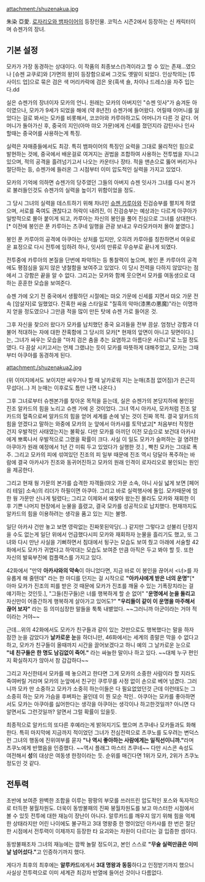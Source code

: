 attachment:/shuzenakua.jpg



朱染 亞愛. [[로자리오와 뱀파이어]]의 등장인물. 코믹스 시즌2에서 등장하는 신 캐릭터이며 슈젠가의 장녀.

== 기본 설정 ==
모카가 가장 동경하는 상대이다. 이 작품의 최종보스(!)격이라고 할 수 있는 존재...였으나  [슈젠 교쿠로]와 [가면의 왕]이 등장함으로써 그것도 옛말이 되었다. 인상착의는 [투 사이드 업]으로 묶은 검은 색 머리카락에 검은 옷(흑색 숄, 차이나 드레스)을 자주 입는다.dd

실은 슈젠가의 장녀이자 모카의 언니. 원래는 모카의 아버지인 "슈젠 잇사"가 숨겨둔 아이였으나, 모카가 9세가 되었을 해에 (약 8년전) 슈젠가에 들어왔다. 어릴때 어머니를 잃었다는 걸로 봐서는 모카를 비롯해서, 코코아와 카루아하고도 어머니가 다른 것 같다. 어머니가 돌아가신 후, 중국의 지인(아마 먀오 가문)에게 신세를 졌던지라 감탄사나 인사 할때는 중국어를 사용하는게 특징.

실력은 자매중들에서도 최강. 특히 뱀파이어의 특징인 요력을 그대로 물리적인 힘으로 발현하는 것에, 중국에서 배운걸로 여겨지는 권법을 조합하여 사용하는 전투법을 지니고 있으며, 적의 공격을 흘려넘기고서 나오는 카운터나 장타. 적을 맨손으로 뚫어 버리거나 절단하는 등, 슈젠가에 들러온 그 시점부터 이미 압도적인 실력을 가지고 있었다.

모카의 기억에 의하면 슈젠가의 당주였던 그들의 아버지 슈젠 잇사가 그녀를 다시 본가로 불러들인것도 슈젠가의 실력을 높이기 위함이었을 정도.

그 당시 그녀의 실력을 데스트하기 위해 차녀인 [[슈젠 카루아]]와 진검승부를 펼치게 하였으며, 서로를 죽여도 괜찮다고 허락이 내려진, 이 진검승부는 예상과는 다르게 아쿠아가 일방적으로 몰아 붙이게 되고, 카루아는 자신의 봉인을 풀어 진심으로 그녀를 상대한다.[* 이전에 봉인은 푼 카루아는 츠쿠네 일행을 관광 보내고 우라모카마저 몰아 붙였다.]

봉인 푼 카루아의 공격에 아쿠아는 상처를 입지만, 오히려 카루아를 칭찬하면서 여유로운 표정으로 다시 전투에 임하려 하나, 잇사의 만류로 무승부로 끝나게 되였다. 

전투중에 카루아의 본질을 단번에 파악하는 등 통찰력이 높으며, 봉인 푼 카루아의 공격에도 평점심을 잃지 않은 냉철함을 보여주고 있었다. 이 당시 전력을 다하지 않았다는 점에서 그 강함은 끝을 알 수 없다. 그리고는 모카와 함께 웃으면서 모카를 여동생으로 대하는 훈훈한 모습을 보여준다.

슈젠 가에 오기 전 중국에서 생활하던 시절에는 먀오 가문에 신세를 지면서 먀오 가문 전속 [암살자]로 일했었다. 잔혹한 싸움 스타일로 "칠흑의 악마(漆黒の悪魔)"라는 이명까지 얻을 정도였으나 그만큼 적을 많이 만든 탓에 슈젠 가로 들어온 것.

그후 자신을 찾으러 왔다가 모카를 납치했던 중국 요괴들을 전부 끔살. 엄청난 강함과 더불어 적대하는 자에 대한 잔혹함에 그 당시의 모카[* 현재의 앞면이 아니고 뒷면이다.]는, 그녀가 싸우는 모습을 "마치 검은 춤을 추는 요염하고 아름다운 사르냐"로 느낄 정도였다. 다 끔살 시키고서는 언제 그랬냐는 듯이 모카를 따뜻하게 대해주었고, 모카는 그때부터 아쿠아를 동경하게 된다.


attachment:/shuzenakua2.jpg

(위 이미지에서도 보이지만 싸우거나 할 때 날카로워 지는 눈매(초점 없어짐)가 은근히 무섭다(...) 저 눈매는 이후로도 틈만 나면 나온다.)

그후 그녀로부터 슈젠본가를 찾아온 목적을 듣는데, 실은 슈젠가의 본당지하에 봉인된 진조 알카드의 힘을 노리고 슈젠 가에 온 것이었다. 그녀 역시 아카샤, 모카처럼 진조 알카드의 혈족으로써 알카드의 힘을 얻어 세계를 손에 넣는 것이 진짜 목적. 결국 알카드의 힘을 얻겠다고 말하는 와중에 모카의 눈 앞에서 아카샤를 토막냈고[* 처음부터 작정한 건지 우발적인 사태였는지는 불확실. 다만 모카를 아끼던 이전 모습으로 보건대 아카샤에게 뽀록나서 우발적으로 그랬을 확률이 크다. 사실 이 일도 모카가 슬퍼하는 걸 염려한 아쿠아가 원래 예정에서 1년 간 미뤄 두고 있었다가 실행한 것.] , 빡친 모카는 그대로 폭주. 그리고 모카의 피에 섞여있던 진조의 피 일부 때문에 진조 역시 덩달아 폭주하는 바람에 결국 아카샤가 진조와 동귀어진하고 모카의 원래 인격이 로자리오로 봉인되는 원인을 제공한다. 


그리고 현재 웡 가문의 본가를 습격한 자객들(먀오 가문 소속, 아니 사실 넓게 보면 [페어리 테일] 소속)의 리더가 하필이면 아쿠아. 그리고 바로 실력행사에 돌입. 모카때문에 엄한 웡 가문만 신나게 털렸다;; 그리고 이제와서 왜찾아 왔는진 몰라도 모카와 재회한 이후 기쁜 나머지 현장에서 눈물을 흘렸고, 결국 모카를 성공적으로 납치했다. 현재까지도 알카드의 힘을 이용하려는 생각을 품고 있는 지는 불명.

일단 아카샤 건만 놓고 보면 영락없는 진짜못된악당(...) 같지만 그렇다고 섣불리 단정지을 수도 없는게 일단 위에서 언급했다시피 모카와 재회하자 눈물을 흘리기도 했고, 또 그녀와 다시 만난 사실을 기뻐하면서 침대에서 뒹구는 모습도 보여 줬고 아래에 서술할 42화에서도 모카가 귀엽다고 하악대는 모습도 보여준 만큼 아직은 두고 봐야 할 듯. 또한 자신의 발육부진에 컴플랙스를 가지고 있다.

42화에서 "만약 '''아카샤와의 약속'''이 아니었다면, 지금 바로 이 봉인을 끊어서 <너>를 자유롭게 해 줄텐데" 라는 한 마디를 던지는 걸 시작으로 '''"아카샤에게 받은 너의 운명"'''[* 아마 모카가 진조의 피를 받은 것 때문에 모카가 진조를 깨울 수 있는 기폭장치라는 걸 얘기하는 것인듯.], "그들(친구들)은 너를 행복하게 할 순 없어" "'''운명에서 눈을 돌리고''' 자신만이 어중간하게 행복하게 살아가고 있어도?" '''"우리들이 같이 이 운명을 마주해서 끊어 보자"''' 라는 등 의미심장한 말들을 툭툭 내뱉었다. ~~그러니까 아군이라는 거야 적이라는 거야~~ 

근데...위의 42화에서도 모카가 친구들과 같이 있는 것만으로도 행복했다는 말을 하자 잠깐 눈을 감았다가 '''날카로운 눈'''을 하더니만, 46화에서는 세계의 종말은 막을 수 없다고 하고, 모카가 친구들이 올때까지 시간을 끌어보겠다고 하니 예의 그 날카로운 눈으로 '''"네 친구들은 한 명도 남김없이 죽어."''' 라는 싸늘한 말이나 하고 있다. ~~대체 누구 편인지 확실하지가 않아서 참 갑갑하다~~

그리고 자신한테서 모카를 떼 놓으려고 한다면 그게 모카의 소중한 사람이라 할 지라도 죽여버릴 거라며 모카의 눈앞에서 친구인 쿠루무를 사정 없이 손으로 베어 넘겼다. 그러니까 모카 만 소중하고 모카가 소중히 하는이들은 다 필요없었던것 근데 이런태도는 그소중히 하는 모카 가슴을 후벼파는 꼴인데 이 뭔 모순 적인.. 아쿠아는 모카를 좋아하면서도 모카는 아쿠아를 싫어한다는 생각을 아쿠아는 생각이나 하고한것일까? 아니면 다알면서도 그런것일까? 알면서 그럴 확률이 있을듯.

최종적으로 알카드의 또다른 후예라는게 밝혀지기도 했으며 츠쿠네나 모카들과도 화해한다. 특히 마지막에 지금까지 적이었던 그녀가 전심전력으로 츠쿠노를 도우려는 변덕스런 그녀의 행동에 진위여부를 묻자 '''"나 역시 좋아하는 사람에게는 일직선이니까."'''라며 츠쿠노에게 반했음을 인증했다. ~~역시 플래그 마스터 츠쿠네~~ 다만 시스콘 속성도 여전해서 '''성'''의 대상은 여동생 한정이라는 듯. 순위를 매긴다면 1위가 모카, 2위가 츠쿠노 정도인 것 같다.

== 전투력 ==

초반에 보여준 완벽한 조합을 이루는 팡팡의 부모를 쓰러뜨린 압도적인 포스와 독자적으로 터득한 붕월차원도. 더욱이 동방불패의 진짜 붕월차원도를 보고 마스터한 시점에서 볼 수 있듯 전투에 대한 재능이 장난이 아니다.
알루카드를 깨우지 않기 위해 힘을 억제한 상태라지만 어린 나이에도 불구하고 3대 명왕중 한 명이었던 아카샤를 한 번은 절단한 시점에서 전투력이 이제까지 등장한 타 요괴와는 차원이 다르다는 걸 입증한 셈이다.

동방불패조차 그녀의 재능에는 깜짝 놀랄 정도이고, 본인 스스로 '''"무술 실력만큼은 이미 날 넘어섰다."'''고 인증하기까지 했다.

게다가 최후의 최후에는 '''알루카드'''에게서 '''3대 명왕과 동등'''하다고 인정받기까지 했으니 사실상 전투력으로 이미 세계관 최강자 반열에 들어선 것이나 다름없다.
